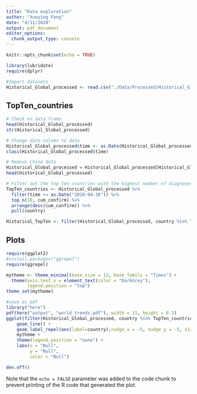 ```yaml
---
title: "Data exploration"
author: "Xueying Feng"
date: "4/11/2020"
output: pdf_document
editor_options: 
  chunk_output_type: console
---
```


```r
knitr::opts_chunk$set(echo = TRUE)
```

```r
library(lubridate)
require(dplyr)

#Import datasets
Historical_Global_processed <- read.csv("./Data/Processed/Historical_Global_processed.csv")
```

## TopTen_countries

```r
# Check on data frame
head(Historical_Global_processed)
str(Historical_Global_processed)

# Change date column to date
Historical_Global_processed$time <- as.Date(Historical_Global_processed$time, format = "%Y-%m-%d") 
class(Historical_Global_processed$time)

# Remove China data
Historical_Global_processed = Historical_Global_processed[Historical_Global_processed$country != 'China',]
head(Historical_Global_processed)

# Filter out the top ten countries with the highest number of diagnoses (except China)
TopTen_countries <- Historical_Global_processed %>% 
  filter(time >= as.Date("2020-04-16")) %>%
  top_n(10, cum_confirm) %>%
  arrange(desc(cum_confirm)) %>%
  pull(country)

Historical_TopTen <- filter(Historical_Global_processed, country %in% TopTen_countries)
```

## Plots

```r
require(ggplot2)
#install.packages("ggrepel") 
require(ggrepel)

mytheme <- theme_minimal(base_size = 12, base_family = "Times") + 
  theme(axis.text.x = element_text(color = "DarkGrey"),
        legend.position = "top") 
theme_set(mytheme)

#save as pdf
library("here")
pdf(here("output", "world trends.pdf"), width = 11, height = 8.5)
ggplot(filter(Historical_Global_processed, country %in% TopTen_countries), aes(x = time, y =cum_confirm, color=country)) +
    geom_line() +
    geom_label_repel(aes(label=country),nudge_x = -5, nudge_y = -5, size = 3, alpha = 0.8) +
    mytheme +
    theme(legend.position = "none") +
    labs(x = "Null",
         y = "Null",
         color = "Null")

dev.off()
```

Note that the `echo = FALSE` parameter was added to the code chunk to prevent printing of the R code that generated the plot.
